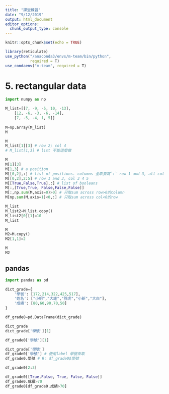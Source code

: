 ```yaml
---
title: "課堂練習"
date: "9/12/2019"
output: html_document
editor_options: 
  chunk_output_type: console
---
```


```r
knitr::opts_chunk$set(echo = TRUE)

library(reticulate)
use_python("/anaconda3/envs/m-team/bin/python",
           required = T)
use_condaenv("m-team", required = T)
```

# 5. rectangular data

```python
import numpy as np
```

```python
M_list=[[7, -9, -5, 10, -13], 
    [12, -6, -3, -6, -14], 
    [7, -5, -4, 1, 5]]
    
M=np.array(M_list)
M
```

```python
M
M_list[1][3] # row 2; col 4
# M_list[1,3] # list 不能這麼做

M
M[1][3]
M[1,3] # a position
M[[0,2],:] # list of positions. columns 全取要寫`:` row 1 and 3, all cols
M[[0,2],2:5] # row 1 and 3, col 3 4 5
M[[True,False,True],:] # list of booleans
M[:,[True,True, False,False,False]] 
M[:,np.sum(M,axis=0)>0] # 只取sum across row>0的column
M[np.sum(M,axis=1)<0,:] # 只取sum across col<0的row
```


```python
M_list
M_list2=M_list.copy()
M_list2[0][1]=10
M_list
```

```python
M
M2=M.copy()
M2[1,1]=2

M
M2
```

## pandas

```python
import pandas as pd
```

```python
dict_grade={
    '學號': [172,214,322,425,517],
    '姓名': ["小明","大雄","胖虎","小新","大白"],
    '成績': [80,60,90,70,50]
}

df_grade0=pd.DataFrame(dict_grade)
```

```python
dict_grade
dict_grade['學號'][1]
```

```python
df_grade0['學號'][1]
```

```python
dict_grade['學號']
df_grade0['學號'] # 使用label 學號來取
df_grade0.學號 # R: df_grade0$學號
```

```python
df_grade0[2:3]

df_grade0[[True,False, True, False, False]]
df_grade0.成績>70
df_grade0[df_grade0.成績>70]
```

